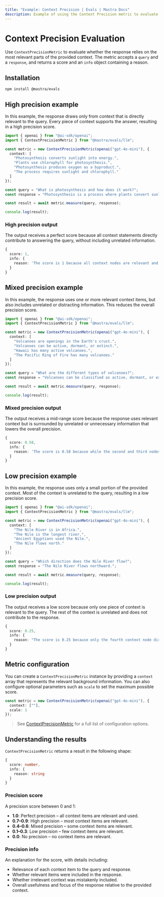 ```yaml
---
title: "Example: Context Precision | Evals | Mastra Docs"
description: Example of using the Context Precision metric to evaluate how precisely context information is used.
---
```



# Context Precision Evaluation

<ScorerCallout />

Use `ContextPrecisionMetric` to evaluate whether the response relies on the most relevant parts of the provided context. The metric accepts a `query` and a `response`, and returns a score and an `info` object containing a reason.

## Installation

```bash copy
npm install @mastra/evals
```

## High precision example

In this example, the response draws only from context that is directly relevant to the query. Every piece of context supports the answer, resulting in a high precision score.

```typescript filename="src/example-high-precision.ts" showLineNumbers copy
import { openai } from "@ai-sdk/openai";
import { ContextPrecisionMetric } from "@mastra/evals/llm";

const metric = new ContextPrecisionMetric(openai("gpt-4o-mini"), {
  context: [
    "Photosynthesis converts sunlight into energy.",
    "Plants use chlorophyll for photosynthesis.",
    "Photosynthesis produces oxygen as a byproduct.",
    "The process requires sunlight and chlorophyll."
  ]
});

const query = "What is photosynthesis and how does it work?";
const response = "Photosynthesis is a process where plants convert sunlight into energy using chlorophyll, producing oxygen as a byproduct.";

const result = await metric.measure(query, response);

console.log(result);
```

### High precision output

The output receives a perfect score because all context statements directly contribute to answering the query, without including unrelated information.

```typescript
{
  score: 1,
  info: {
    reason: 'The score is 1 because all context nodes are relevant and provide direct definitions, explanations, and essential components of photosynthesis, with the first node defining the process, followed by supporting details about chlorophyll and oxygen production, all in optimal ranking order.'
  }
}
```
## Mixed precision example

In this example, the response uses one or more relevant context items, but also includes unrelated or distracting information. This reduces the overall precision score.

```typescript filename="src/example-mixed-precision.ts" showLineNumbers copy
import { openai } from "@ai-sdk/openai";
import { ContextPrecisionMetric } from "@mastra/evals/llm";

const metric = new ContextPrecisionMetric(openai("gpt-4o-mini"), {
  context: [
    "Volcanoes are openings in the Earth's crust.",
    "Volcanoes can be active, dormant, or extinct.",
    "Hawaii has many active volcanoes.",
    "The Pacific Ring of Fire has many volcanoes."
  ]
});

const query = "What are the different types of volcanoes?";
const response = "Volcanoes can be classified as active, dormant, or extinct based on their activity status.";

const result = await metric.measure(query, response);

console.log(result);
```

### Mixed precision output

The output receives a mid-range score because the response uses relevant context but is surrounded by unrelated or unnecessary information that lowers the overall precision.

```typescript
{
  score: 0.58,
  info: {
    reason: 'The score is 0.58 because while the second and third nodes provided direct definitions and examples of volcano types, the first and fourth nodes were irrelevant, leading to a lower precision score. The relevant nodes were not optimally ordered, as the most useful context was not the first, which affected the overall effectiveness.'
  }
}
```

## Low precision example

In this example, the response uses only a small portion of the provided context. Most of the context is unrelated to the query, resulting in a low precision score.

```typescript filename="src/example-low-precision.ts" showLineNumbers copy
import { openai } from "@ai-sdk/openai";
import { ContextPrecisionMetric } from "@mastra/evals/llm";

const metric = new ContextPrecisionMetric(openai("gpt-4o-mini"), {
  context: [
    "The Nile River is in Africa.",
    "The Nile is the longest river.",
    "Ancient Egyptians used the Nile.",
    "The Nile flows north."
  ]
});

const query = "Which direction does the Nile River flow?";
const response = "The Nile River flows northward.";

const result = await metric.measure(query, response);

console.log(result);
```

### Low precision output

The output receives a low score because only one piece of context is relevant to the query. The rest of the context is unrelated and does not contribute to the response.

```typescript
{
  score: 0.25,
  info: {
    reason: "The score is 0.25 because only the fourth context node directly answers the question about the direction of the Nile River's flow, while the first three nodes are irrelevant, providing no useful information. This highlights a significant limitation in the overall relevance of the retrieved contexts, as the majority did not contribute to the expected output."
  }
}
```

## Metric configuration

You can create a `ContextPrecisionMetric` instance by providing a `context` array that represents the relevant background information. You can also configure optional parameters such as `scale` to set the maximum possible score.

```typescript showLineNumbers copy
const metric = new ContextPrecisionMetric(openai("gpt-4o-mini"), {
  context: [""],
  scale: 1
});
```

> See [ContextPrecisionMetric](/reference/evals/context-precision.mdx) for a full list of configuration options.

## Understanding the results

`ContextPrecisionMetric` returns a result in the following shape:

```typescript
{
  score: number,
  info: {
    reason: string
  }
}
```

### Precision score

A precision score between 0 and 1:

- **1.0**: Perfect precision – all context items are relevant and used.
- **0.7–0.9**: High precision – most context items are relevant.
- **0.4–0.6**: Mixed precision – some context items are relevant.
- **0.1–0.3**: Low precision – few context items are relevant.
- **0.0**: No precision – no context items are relevant.

### Precision info

An explanation for the score, with details including:

- Relevance of each context item to the query and response.
- Whether relevant items were included in the response.
- Whether irrelevant context was mistakenly included.
- Overall usefulness and focus of the response relative to the provided context.

<GithubLink
  outdated={true}
  marginTop='mt-16'
  link="https://github.com/mastra-ai/mastra/blob/main/examples/basics/evals/context-precision"
/>
